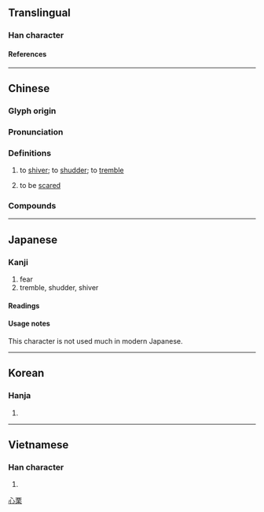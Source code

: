 {{also|栗}}
{{character info/new}}
{{character info/new|0xf9d9}}
==Translingual==

===Han character===
{{Han char|rn=61|rad=心|as=10|sn=13|four=91094|canj=PMWD|ids=⿰忄栗}}

====References====
{{Han ref|kx=0397.200|dkj=11042|dj=0736.130|hdz=42336.040|uh=6144}}
{{Han ref|uh=F9D9}}

----

==Chinese==
{{zh-forms|s=栗}}

===Glyph origin===
{{Han etym}}

===Pronunciation===
{{zh-pron
|m=lì
|m-s=
|c=leot6
|c-t=nut5,luut5
|c-t_note=nut5 - vernacular; luut5 - literary
|g=
|h=pfs=
|j=
|mb=là̤
|md=
|mn=lek
|mn-t=liag4
|w=
|x=
|mc=y
|oc=y
|ma=
|cat=v
}}

===Definitions===
{{zh-hanzi}}

# to [[shiver]]; to [[shudder]]; to [[tremble]]
# {{lb|zh|Taishanese}} to be [[scared]]
#: {{zh-x|慄 到 唔敢 喐|to be so scared one won't dare move|C-T}}

===Compounds===
{{zh-der|不寒而慄|凜慄|寒慄|慄慄危懼|慘慄|慄慄|慄冽|惴慄|惕慄|惏慄|悸慄|悚慄|恂慄|慄然|汗洽股慄|栗慄|懰慄|戰慄|戰戰慄慄|陸讋水慄|齋慄|震慄|股慄|顫慄}}

----

==Japanese==

===Kanji===
{{ja-kanji|grade=|rs=心10}}

# fear
# tremble, shudder, shiver

====Readings====
{{ja-readings
|goon=りち
|kanon=りつ
|kun=おそ-れる, おのの-く, ふる-える
}}

====Usage notes====
This character is not used much in modern Japanese.

----

==Korean==

===Hanja===
{{ko-hanja|hangeul=[[률]]>[[율]]|eumhun=|rv=ryul>yul|mr=ryul>yul|y=lyul>yul}}

# {{rfdef|ko|sort=心10}}

----

==Vietnamese==

===Han character===
{{vi-hantu|[[lật]]|rs=心10}}

# {{rfdef|vi|sort=心10}}

[[Category:CJKV simplified characters which already existed as traditional characters|心栗]]
